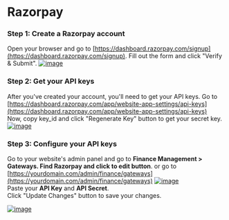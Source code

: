 # Razorpay

### Step 1: Create a Razorpay account
Open your browser and go to [https://dashboard.razorpay.com/signup](https://dashboard.razorpay.com/signup). Fill out the form and click "Verify & Submit".
[![image](https://www.linkpicture.com/q/Web-capture_5-3-2023_1378_easy.razorpay.com.jpeg)](https://www.linkpicture.com/view.php?img=LPic64043fdfab4931925151950)

### Step 2: Get your API keys
After you've created your account, you'll need to get your API keys. Go to [https://dashboard.razorpay.com/app/website-app-settings/api-keys](https://dashboard.razorpay.com/app/website-app-settings/api-keys) <br/>
Now, copy key_id and click "Regenerate Key" button to get your secret key.
[![image](https://www.linkpicture.com/q/Web-capture_5-3-2023_131317_dashboard.razorpay.com.jpeg)](https://www.linkpicture.com/view.php?img=LPic640441198713b549056968)

### Step 3: Configure your API keys
Go to your website's admin panel and go to **Finance Management > Gateways. Find Razorpay and click to edit button**. or go to [https://yourdomain.com/admin/finance/gateways](https://yourdomain.com/admin/finance/gateways)
[![image](https://www.linkpicture.com/q/Screenshot-from-2023-03-05-12-39-56.png)](https://www.linkpicture.com/view.php?img=LPic640441524313e1839866040)
<br/>
Paste your **API Key** and **API Secret**. <br/>
Click "Update Changes" button to save your changes.

[![image](https://www.linkpicture.com/q/Screenshot-from-2023-03-05-12-39-58.png)](https://www.linkpicture.com/view.php?img=LPic640441bcb6ba61714154204)
